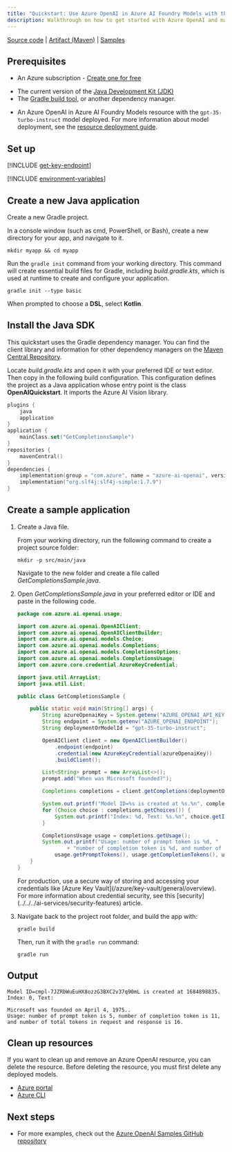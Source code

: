 ```yaml
---
title: "Quickstart: Use Azure OpenAI in Azure AI Foundry Models with the Java SDK"
description: Walkthrough on how to get started with Azure OpenAI and make your first completions call with the Java SDK. 
---
```


[Source code](https://github.com/Azure/azure-sdk-for-java/tree/main/sdk/openai/azure-ai-openai) | [Artifact (Maven)](https://central.sonatype.com/artifact/com.azure/azure-ai-openai/1.0.0-beta.3) | [Samples](https://github.com/Azure/azure-sdk-for-java/tree/main/sdk/openai/azure-ai-openai/src/samples)

## Prerequisites

- An Azure subscription - [Create one for free](https://azure.microsoft.com/free/cognitive-services?azure-portal=true)

* The current version of the [Java Development Kit (JDK)](https://www.microsoft.com/openjdk)
* The [Gradle build tool](https://gradle.org/install/), or another dependency manager.
- An Azure OpenAI in Azure AI Foundry Models resource with the `gpt-35-turbo-instruct` model deployed. For more information about model deployment, see the [resource deployment guide](../how-to/create-resource).


## Set up

[!INCLUDE [get-key-endpoint](get-key-endpoint)]

[!INCLUDE [environment-variables](environment-variables)]


## Create a new Java application

Create a new Gradle project.

In a console window (such as cmd, PowerShell, or Bash), create a new directory for your app, and navigate to it. 

```console
mkdir myapp && cd myapp
```

Run the `gradle init` command from your working directory. This command will create essential build files for Gradle, including *build.gradle.kts*, which is used at runtime to create and configure your application.

```console
gradle init --type basic
```

When prompted to choose a **DSL**, select **Kotlin**.

## Install the Java SDK

This quickstart uses the Gradle dependency manager. You can find the client library and information for other dependency managers on the [Maven Central Repository](https://search.maven.org/artifact/com.microsoft.azure.cognitiveservices/azure-cognitiveservices-computervision).

Locate *build.gradle.kts* and open it with your preferred IDE or text editor. Then copy in the following build configuration. This configuration defines the project as a Java application whose entry point is the class **OpenAIQuickstart**. It imports the Azure AI Vision library.

```kotlin
plugins {
    java
    application
}
application { 
    mainClass.set("GetCompletionsSample")
}
repositories {
    mavenCentral()
}
dependencies {
    implementation(group = "com.azure", name = "azure-ai-openai", version = "1.0.0-beta.3")
    implementation("org.slf4j:slf4j-simple:1.7.9")
}
```

## Create a sample application


1. Create a Java file.

    From your working directory, run the following command to create a project source folder:

    ```console
    mkdir -p src/main/java
    ```

    Navigate to the new folder and create a file called *GetCompletionsSample.java*. 

1. Open *GetCompletionsSample.java* in your preferred editor or IDE and paste in the following code.

    
    ```java
    package com.azure.ai.openai.usage;
    
    import com.azure.ai.openai.OpenAIClient;
    import com.azure.ai.openai.OpenAIClientBuilder;
    import com.azure.ai.openai.models.Choice;
    import com.azure.ai.openai.models.Completions;
    import com.azure.ai.openai.models.CompletionsOptions;
    import com.azure.ai.openai.models.CompletionsUsage;
    import com.azure.core.credential.AzureKeyCredential;
    
    import java.util.ArrayList;
    import java.util.List;
    
    public class GetCompletionsSample {
    
        public static void main(String[] args) {
            String azureOpenaiKey = System.getenv("AZURE_OPENAI_API_KEY");
            String endpoint = System.getenv("AZURE_OPENAI_ENDPOINT");
            String deploymentOrModelId = "gpt-35-turbo-instruct";
    
            OpenAIClient client = new OpenAIClientBuilder()
                .endpoint(endpoint)
                .credential(new AzureKeyCredential(azureOpenaiKey))
                .buildClient();
    
            List<String> prompt = new ArrayList<>();
            prompt.add("When was Microsoft founded?");
    
            Completions completions = client.getCompletions(deploymentOrModelId, new CompletionsOptions(prompt));
    
            System.out.printf("Model ID=%s is created at %s.%n", completions.getId(), completions.getCreatedAt());
            for (Choice choice : completions.getChoices()) {
                System.out.printf("Index: %d, Text: %s.%n", choice.getIndex(), choice.getText());
            }
    
            CompletionsUsage usage = completions.getUsage();
            System.out.printf("Usage: number of prompt token is %d, "
                    + "number of completion token is %d, and number of total tokens in request and response is %d.%n",
                usage.getPromptTokens(), usage.getCompletionTokens(), usage.getTotalTokens());
        }
    }
    ```

    <Info>
    For production, use a secure way of storing and accessing your credentials like [Azure Key Vault](/azure/key-vault/general/overview). For more information about credential security, see this [security](../../../ai-services/security-features) article.
    </Info>

1. Navigate back to the project root folder, and build the app with:

   ```console
   gradle build
   ```
   
   Then, run it with the `gradle run` command:
   
   ```console
   gradle run
   ```

## Output

```output
Model ID=cmpl-7JZRbWuEuHX8ozzG3BXC2v37q90mL is created at 1684898835.
Index: 0, Text:

Microsoft was founded on April 4, 1975..
Usage: number of prompt token is 5, number of completion token is 11, and number of total tokens in request and response is 16.
```


## Clean up resources

If you want to clean up and remove an Azure OpenAI resource, you can delete the resource. Before deleting the resource, you must first delete any deployed models.

- [Azure portal](../../../ai-services/multi-service-resource.md?pivots=azportal#clean-up-resources)
- [Azure CLI](../../../ai-services/multi-service-resource.md?pivots=azcli#clean-up-resources)

## Next steps

* For more examples, check out the [Azure OpenAI Samples GitHub repository](https://github.com/Azure-Samples/openai)
